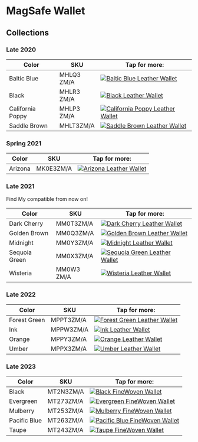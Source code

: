 
# MagSafe Wallet

## Collections

### Late 2020

| Color | SKU | Tap for more: |
| --- | --- | --- |
| Baltic Blue | MHLQ3<wbr/>ZM/A | <a href="/others/wallet/MHLQ3" target="_blank"><img src="/everypreview/MHLQ3.webp" alt="Baltic Blue Leather Wallet"/></a> |
| Black | MHLR3<wbr/>ZM/A | <a href="/others/wallet/MHLR3" target="_blank"><img src="/everypreview/MHLR3.webp" alt="Black Leather Wallet"/></a> |
| California Poppy | MHLP3<wbr/>ZM/A | <a href="/others/wallet/MHLP3" target="_blank"><img src="/everypreview/MHLP3.webp" alt="California Poppy Leather Wallet"/></a> |
| Saddle Brown | MHLT3<wbr/>ZM/A | <a href="/others/wallet/MHLT3" target="_blank"><img src="/everypreview/MHLT3.webp" alt="Saddle Brown Leather Wallet"/></a> |

### Spring 2021

| Color | SKU | Tap for more: |
| --- | --- | --- |
| Arizona | MK0E3<wbr/>ZM/A | <a href="/others/wallet/MK0E3" target="_blank"><img src="/everypreview/MK0E3.webp" alt="Arizona Leather Wallet"/></a> |

### Late 2021

Find My compatible from now on!

| Color | SKU | Tap for more: |
| --- | --- | --- |
| Dark Cherry | MM0T3<wbr/>ZM/A | <a href="/others/wallet/MM0T3" target="_blank"><img src="/everypreview/MM0T3.webp" alt="Dark Cherry Leather Wallet"/></a> |
| Golden Brown | MM0Q3<wbr/>ZM/A | <a href="/others/wallet/MM0Q3" target="_blank"><img src="/everypreview/MM0Q3.webp" alt="Golden Brown Leather Wallet"/></a> |
| Midnight | MM0Y3<wbr/>ZM/A | <a href="/others/wallet/MM0Y3" target="_blank"><img src="/everypreview/MM0Y3.webp" alt="Midnight Leather Wallet"/></a> |
| Sequoia Green | MM0X3<wbr/>ZM/A | <a href="/others/wallet/MM0X3" target="_blank"><img src="/everypreview/MM0X3.webp" alt="Sequoia Green Leather Wallet"/></a> |
| Wisteria | MM0W3<wbr/>ZM/A | <a href="/others/wallet/MM0W3" target="_blank"><img src="/everypreview/MM0W3.webp" alt="Wisteria Leather Wallet"/></a> |

### Late 2022

| Color | SKU | Tap for more: |
| --- | --- | --- |
| Forest Green | MPPT3<wbr/>ZM/A | <a href="/others/wallet/MPPT3" target="_blank"><img src="/everypreview/MPPT3.webp" alt="Forest Green Leather Wallet"/></a> |
| Ink | MPPW3<wbr/>ZM/A | <a href="/others/wallet/MPPW3" target="_blank"><img src="/everypreview/MPPW3.webp" alt="Ink Leather Wallet"/></a> |
| Orange | MPPY3<wbr/>ZM/A | <a href="/others/wallet/MPPY3" target="_blank"><img src="/everypreview/MPPY3.webp" alt="Orange Leather Wallet"/></a> |
| Umber | MPPX3<wbr/>ZM/A | <a href="/others/wallet/MPPX3" target="_blank"><img src="/everypreview/MPPX3.webp" alt="Umber Leather Wallet"/></a> |

### Late 2023

| Color | SKU | Tap for more: |
| --- | --- | --- |
| Black | MT2N3<wbr/>ZM/A | <a href="/others/wallet/MT2N3" target="_blank"><img src="/everypreview/MT2N3.webp" alt="Black FineWoven Wallet"/></a> |
| Evergreen | MT273<wbr/>ZM/A | <a href="/others/wallet/MT273" target="_blank"><img src="/everypreview/MT273.webp" alt="Evergreen FineWoven Wallet"/></a> |
| Mulberry | MT253<wbr/>ZM/A | <a href="/others/wallet/MT253" target="_blank"><img src="/everypreview/MT253.webp" alt="Mulberry FineWoven Wallet"/></a> |
| Pacific Blue | MT263<wbr/>ZM/A | <a href="/others/wallet/MT263" target="_blank"><img src="/everypreview/MT263.webp" alt="Pacific Blue FineWoven Wallet"/></a> |
| Taupe | MT243<wbr/>ZM/A | <a href="/others/wallet/MT243" target="_blank"><img src="/everypreview/MT243.webp" alt="Taupe FineWoven Wallet"/></a> |
